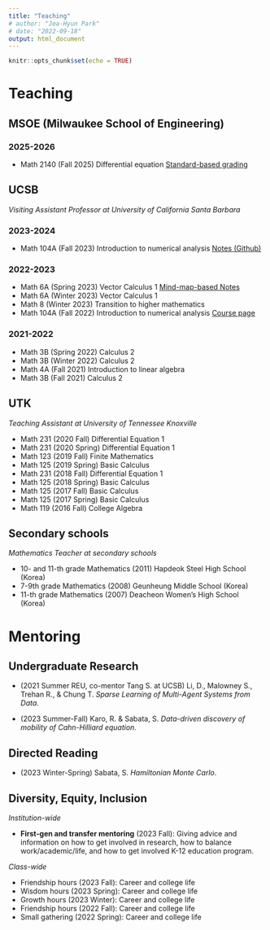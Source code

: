 ```yaml
---
title: "Teaching"
# author: "Jea-Hyun Park"
# date: "2022-09-18"
output: html_document
---
```


```r
knitr::opts_chunk$set(echo = TRUE)
```


# Teaching

## MSOE (Milwaukee School of Engineering)

### 2025-2026

* Math 2140 (Fall 2025) Differential equation [Standard-based grading](./teaching/details/sbgmth2140.html)

## UCSB

*Visiting Assistant Professor at University of California Santa Barbara*

### 2023-2024

* Math 104A (Fall 2023) Introduction to numerical analysis [Notes (Github)](https://github.com/jhparkyb/NumAnalNotes_Pub)

### 2022-2023

* Math 6A (Spring 2023) Vector Calculus 1 [Mind-map-based Notes](https://gitmind.com/app/docs/m40p69tw) 
* Math 6A (Winter 2023) Vector Calculus 1 
* Math 8 (Winter 2023) Transition to higher mathematics 
* Math 104A (Fall 2022) Introduction to numerical analysis [Course page](teaching/M104A2022Fall.html)

### 2021-2022

* Math 3B (Spring 2022) Calculus 2 
* Math 3B (Winter 2022) Calculus 2 
* Math 4A (Fall 2021) Introduction to linear algebra 
* Math 3B (Fall 2021) Calculus 2 

## UTK

*Teaching Assistant at University of Tennessee Knoxville *

* Math 231 (2020 Fall) Differential Equation 1
* Math 231 (2020 Spring) Differential Equation 1
* Math 123 (2019 Fall) Finite Mathematics
* Math 125 (2019 Spring) Basic Calculus
* Math 231 (2018 Fall) Differential Equation 1
* Math 125 (2018 Spring) Basic Calculus
* Math 125 (2017 Fall) Basic Calculus
* Math 125 (2017 Spring) Basic Calculus
* Math 119 (2016 Fall) College Algebra

## Secondary schools

*Mathematics Teacher at secondary schools*

* 10- and 11-th grade Mathematics (2011) Hapdeok Steel High School (Korea)
* 7-9th grade Mathematics (2008) Geunheung Middle School (Korea)
* 11-th grade Mathematics (2007) Deacheon Women’s High School (Korea)

# Mentoring

## Undergraduate Research

* (2021 Summer REU, co-mentor Tang S. at UCSB) Li, D., Malowney S., Trehan R., \& Chung T. *Sparse Learning of Multi-Agent Systems from Data*. 

<!-- Dongyang Li, Shelby Malowney, Ritwik Trehan, Tim Chung -->

* (2023 Summer-Fall) Karo, R. \& Sabata, S. *Data-driven discovery of mobility of Cahn-Hilliard equation*. 

## Directed Reading

* (2023 Winter-Spring) Sabata, S. *Hamiltonian Monte Carlo*.

## Diversity, Equity, Inclusion

*Institution-wide*

* **First-gen and transfer mentoring**	(2023 Fall): Giving advice and information on how to get involved in research, how to balance work/academic/life, and how to get involved K-12 education program.

*Class-wide*

* Friendship hours (2023 Fall): Career and college life
* Wisdom hours (2023 Spring): Career and college life
* Growth hours (2023 Winter): Career and college life
* Friendship hours (2022 Fall): Career and college life
* Small gathering (2022 Spring): Career and college life

